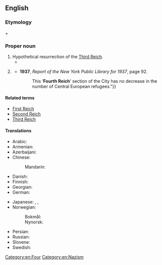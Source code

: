 ==English==
{{wikipedia}}

===Etymology===
{{m|en|fourth}} + {{m|en|Reich}}

===Proper noun===
{{en-proper noun|head=[[fourth|Fourth]] [[Reich]]}}

# Hypothetical resurrection of the [[Third Reich]].
#* {{quote-song
|en
|year=2005
|composer={{w|MC Frontalot}}
|title=Special Delivery
|album=Nerdcore Rising
|url=http://frontalot.com/index.php/?page=lyrics&lyricid=30
|passage=Are you listening, sir? Or did your mind drift / to the next country in your axis, / to all the cool bomb drops you get to call: / delivery fresh from the '''Fourth Reich''' to y’all?
}}
# {{lb|en|historical}} {{n-g|Nickname for '''''{{w|Washington Heights, Manhattan}}'''''.}}
#* '''1937''', ''Report of the New York Public Library for 1937'', page 92.
#*: {{quote|en|"{{...}} This ‘'''Fourth Reich'''’ section of the City has no decrease in the number of Central European refugees."}}

====Related terms====
* [[First Reich]]
* [[Second Reich]]
* [[Third Reich]]

====Translations====
{{trans-top|Hypothetical resurrection of the Third Reich}}
* Arabic: {{t|ar|الرَّايْخ الرَابِع|m|tr=ar-rayḵ ar-rābiʿ}}
* Armenian: {{t-needed|hy}}
* Azerbaijani: {{t-needed|az}}
* Chinese:
*: Mandarin: {{t-needed|cmn}}
* Danish: {{t-needed|da}}
* Finnish: {{t|fi|[[neljäs|Neljäs]] [[valtakunta]]}}
* Georgian: {{t|ka|მეოთხე რაიხი}}
* German: {{t|de|Viertes Reich}}
{{trans-mid}}
* Japanese: {{t|ja|第四帝国|tr=Daiyon teikoku|sc=Jpan}}, {{t|ja|ドイツ第四帝国|tr=Doitsu daiyon teikoku|sc=Jpan}}, {{t|ja|ナチス第四帝国|tr=Nachisu daiyon teikoku|sc=Jpan}}
* Norwegian:
*: Bokmål: {{t-needed|nb}}
*: Nynorsk: {{t-needed|nn}}
* Persian: {{t-needed|fa}}
* Russian: {{t|ru|Четвёртый рейх|m}}
* Slovene: {{t|sl|Četrti Rajh|m}}
* Swedish: {{t-needed|sv}}
{{trans-bottom}}

[[Category:en:Four]]
[[Category:en:Nazism]]